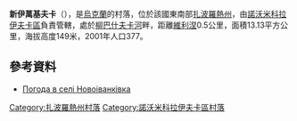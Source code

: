 {{coord|48|4|16|N|35|44|27|E|scale:100000|display=title}}

'''新伊萬基夫卡'''（{{lang-uk|Новоіванківка}}），是[[烏克蘭|烏克蘭]]的村落，位於該國東南部[[扎波羅熱州|扎波羅熱州]]，由[[諾沃米科拉伊夫卡區|諾沃米科拉伊夫卡區]]負責管轄，處於[[柳巴什夫卡河|柳巴什夫卡河]]畔，距離[[維利涅_(諾沃米科拉伊夫卡區)|維利涅]]0.5公里，面積13.13平方公里，海拔高度149米，2001年人口377。

==參考資料==
* [http://weather.in.ua/ua/zaporozhskaja/17633 Погода в селі Новоіванківка] {{Wayback|url=http://weather.in.ua/ua/zaporozhskaja/17633 |date=20111220155100 }}

[[Category:扎波羅熱州村落|Category:扎波羅熱州村落]]
[[Category:諾沃米科拉伊夫卡區村落|Category:諾沃米科拉伊夫卡區村落]]


{{Zaporizhia-geo-stub}}